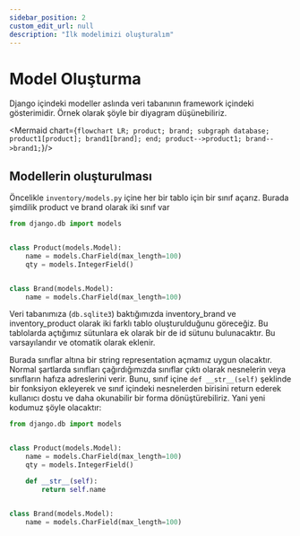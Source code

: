 ```yaml
---
sidebar_position: 2
custom_edit_url: null
description: "İlk modelimizi oluşturalım"
---
```



# Model Oluşturma

Django içindeki modeller aslında veri tabanının framework içindeki gösterimidir. Örnek olarak şöyle bir diyagram düşünebiliriz.

<Mermaid chart={`
flowchart LR;
product;
brand;
subgraph database;
product1[product];
brand1[brand];
end;
product-->product1;
brand-->brand1;
`}/>



## Modellerin oluşturulması

Öncelikle `inventory/models.py` içine her bir tablo için bir sınıf açarız. Burada şimdilik product ve brand olarak iki sınıf var

```python title="inventory/models.py" showLineNumbers
from django.db import models


class Product(models.Model):
    name = models.CharField(max_length=100)
    qty = models.IntegerField()


class Brand(models.Model):
    name = models.CharField(max_length=100)
```

Veri tabanımıza (`db.sqlite3`) baktığımızda inventory_brand ve inventory_product olarak iki farklı tablo oluşturulduğunu göreceğiz. Bu tablolarda açtığımız sütunlara ek olarak bir de id sütunu bulunacaktır. Bu varsayılandır ve otomatik olarak eklenir.

Burada sınıflar altına bir string representation açmamız uygun olacaktır. Normal şartlarda sınıfları çağırdığımızda sınıflar çıktı olarak nesnelerin veya sınıfların hafıza adreslerini verir. Bunu, sınıf içine `def __str__(self)` şeklinde bir fonksiyon ekleyerek ve sınıf içindeki nesnelerden birisini return ederek kullanıcı dostu ve daha okunabilir bir forma dönüştürebiliriz. Yani yeni kodumuz şöyle olacaktır:


```python title="inventory/models.py" showLineNumbers
from django.db import models


class Product(models.Model):
    name = models.CharField(max_length=100)
    qty = models.IntegerField()

    def __str__(self):
        return self.name


class Brand(models.Model):
    name = models.CharField(max_length=100)
```

